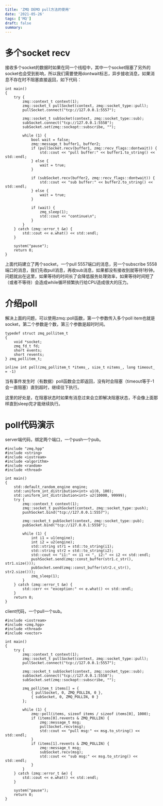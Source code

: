 ```yaml
---
title: 'ZMQ DEMO pull方法的使用'
date: '2021-05-26'
tags: ['MQ']
draft: false
summary: 
---
```


# 多个socket recv
接收多个socket的数据时如果在同一个线程中，其中一个socket阻塞了另外的socket也会受到影响，所以我们需要使用dontwait标志，异步接收消息，如果消息不存在时不阻塞直接返回，如下代码：
```
int main()
{
    try {
        zmq::context_t context(1);
        zmq::socket_t pullSocket(context, zmq::socket_type::pull);
        pullSocket.connect("tcp://127.0.0.1:5557");

        zmq::socket_t subSocket(context, zmq::socket_type::sub);
        subSocket.connect("tcp://127.0.0.1:5558");
        subSocket.set(zmq::sockopt::subscribe, "");

        while (1) {
            bool wait = false;
            zmq::message_t buffer1, buffer2;
            if (pullSocket.recv(buffer1, zmq::recv_flags::dontwait)) {
                std::cout << "pull buffer:" << buffer1.to_string() << std::endl;
            } else {
                wait = true;
            }
            
            if (subSocket.recv(buffer2, zmq::recv_flags::dontwait)) {
                std::cout << "sub buffer:" << buffer2.to_string() << std::endl;
            } else {
                wait = true;
            }

            if (wait) {
                zmq_sleep(1);
                std::cout << "continue\n";
            }
        }
    } catch (zmq::error_t &e) {
        std::cout << e.what() << std::endl;
    }
    
    system("pause");
    return 0;
}
```
上面代码建立了两个socket，一个pull 5557端口的消息，另一个subscribe 5558端口的消息，我们先收pull消息，再收sub消息，如果都没有接收到就等待1秒钟。
问题就出在这里，如果等待的时间长了会降低服务处理效率，如果等待时间短了（或者不等待）会造成while循环频繁执行给CPU造成很大的压力。

# 介绍poll
解决上面的问题，可以使用zmq::poll函数，第一个参数传入多个poll item也就是socket，第二个参数是个数，第三个参数是超时时间。
```
typedef struct zmq_pollitem_t
{
    void *socket;
    zmq_fd_t fd;
    short events;
    short revents;
} zmq_pollitem_t;

inline int poll(zmq_pollitem_t *items_, size_t nitems_, long timeout_ = -1)
```
当有事件发生时（有数据）poll函数会立即返回，没有时会阻塞（timeout等于-1会一直阻塞）直到超时，继续往下执行。

这里的好处是，在阻塞状态时如果有消息过来会立即解决阻塞状态，不会像上面那样直到sleep完才能继续执行。

# poll代码演示
server端代码，绑定两个端口，一个push一个pub。
```
#include "zmq.hpp"
#include <string>
#include <iostream>
#include <algorithm>
#include <random>
#include <thread>

int main()
{
    std::default_random_engine engine;
    std::uniform_int_distribution<int> u1(0, 100);
    std::uniform_int_distribution<int> u2(10000, 99999);
    try {
        zmq::context_t context(1);
        zmq::socket_t pushSocket(context, zmq::socket_type::push);
        pushSocket.bind("tcp://127.0.0.1:5557");

        zmq::socket_t pubSocket(context, zmq::socket_type::pub);
        pubSocket.bind("tcp://127.0.0.1:5558");

        while (1) {
            int i1 = u1(engine);
            int i2 = u2(engine);
            std::string str1 = std::to_string(i1);
            std::string str2 = std::to_string(i2);
            std::cout << "i1:" << i1 << ", i2:" << i2 << std::endl;
            pushSocket.send(zmq::const_buffer(str1.c_str(), str1.size()));
            pubSocket.send(zmq::const_buffer(str2.c_str(), str2.size()));
            zmq_sleep(1);
        }
    } catch (zmq::error_t &e) {
        std::cerr << "exception:" << e.what() << std::endl;
    }
    return 0;
}
```
client代码，一个pull一个sub。
```
#include <iostream>
#include <zmq.hpp>
#include <thread>
#include <vector>

int main()
{
    try {
        zmq::context_t context(1);
        zmq::socket_t pullSocket(context, zmq::socket_type::pull);
        pullSocket.connect("tcp://127.0.0.1:5557");

        zmq::socket_t subSocket(context, zmq::socket_type::sub);
        subSocket.connect("tcp://127.0.0.1:5558");
        subSocket.set(zmq::sockopt::subscribe, "");

        zmq_pollitem_t items[] = {
            { pullSocket, 0, ZMQ_POLLIN, 0 },
            { subSocket, 0, ZMQ_POLLIN, 0 }
        };
        
        while (1) {
            zmq::poll(items, sizeof items / sizeof items[0], 1000);
            if (items[0].revents & ZMQ_POLLIN) {
                zmq::message_t msg;
                pullSocket.recv(msg);
                std::cout << "pull msg:" << msg.to_string() << std::endl;
            }
            if (items[1].revents & ZMQ_POLLIN) {
                zmq::message_t msg;
                subSocket.recv(msg);
                std::cout << "sub msg:" << msg.to_string() << std::endl;
            }
        }
    } catch (zmq::error_t &e) {
        std::cout << e.what() << std::endl;
    }
    
    system("pause");
    return 0;
}
```
